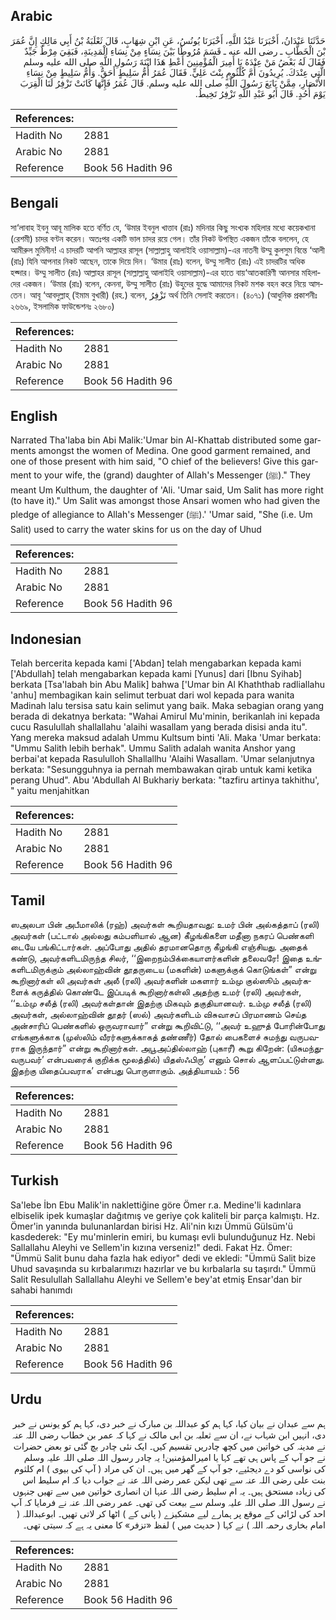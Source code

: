 ## Arabic


<div dir="rtl" lang="ar" style={{fontSize:'larger',backgroundColor:'#f8f9fa',padding:20}}>
حَدَّثَنَا عَبْدَانُ، أَخْبَرَنَا عَبْدُ اللَّهِ، أَخْبَرَنَا يُونُسُ، عَنِ ابْنِ شِهَابٍ، قَالَ ثَعْلَبَةُ بْنُ أَبِي مَالِكٍ إِنَّ عُمَرَ بْنَ الْخَطَّابِ ـ رضى الله عنه ـ قَسَمَ مُرُوطًا بَيْنَ نِسَاءٍ مِنْ نِسَاءِ الْمَدِينَةِ، فَبَقِيَ مِرْطٌ جَيِّدٌ فَقَالَ لَهُ بَعْضُ مَنْ عِنْدَهُ يَا أَمِيرَ الْمُؤْمِنِينَ أَعْطِ هَذَا ابْنَةَ رَسُولِ اللَّهِ صلى الله عليه وسلم الَّتِي عِنْدَكَ‏.‏ يُرِيدُونَ أُمَّ كُلْثُومٍ بِنْتَ عَلِيٍّ‏.‏ فَقَالَ عُمَرُ أُمُّ سَلِيطٍ أَحَقُّ‏.‏ وَأُمُّ سَلِيطٍ مِنْ نِسَاءِ الأَنْصَارِ، مِمَّنْ بَايَعَ رَسُولَ اللَّهِ صلى الله عليه وسلم‏.‏ قَالَ عُمَرُ فَإِنَّهَا كَانَتْ تَزْفِرُ لَنَا الْقِرَبَ يَوْمَ أُحُدٍ‏.‏ قَالَ أَبُو عَبْدِ اللَّهِ تَزْفِرُ تَخِيطُ‏.‏
</div>
<div style={{backgroundColor:'#f8f9fa',padding:20, marginBottom: 10}}><table> <thead> <tr> <th>References:</th> <th></th> </tr> </thead> <tbody><tr><td>Hadith No</td><td>2881</td></tr><tr><td>Arabic No</td><td>2881</td></tr><tr><td>Reference</td><td>Book 56 Hadith 96</td></tr></tbody></table></div>

## Bengali


<div dir="ltr" lang="bn" style={{fontSize:'larger',backgroundColor:'#f8f9fa',padding:20}}>
সা‘লাবাহ ইবনু আবূ মালিক হতে বর্ণিত যে, ‘উমার ইবনুল খাত্তাব (রাঃ) মদিনার কিছু সংখ্যক মহিলার মধ্যে কয়েকখানা (রেশমী) চাদর বণ্টন করেন। অতঃপর একটি ভাল চাদর রয়ে গেল। তাঁর নিকট উপস্থিত একজন তাঁকে বললেন, হে আমীরুল মুমিনীন! এ চাদরটি আপনি আল্লাহর রাসূল (সাল্লাল্লাহু আলাইহি ওয়াসাল্লাম)-এর নাতনী উম্মু কুলসুম বিন্তে ‘আলী (রাঃ) যিনি আপনার নিকট আছেন, তাকে দিয়ে দিন। ‘উমার (রাঃ) বলেন, উম্মু সালীত (রাঃ) এই চাদরটির অধিক হক্দার। উম্মু সালীত (রাঃ) আল্লাহর রাসূল (সাল্লাল্লাহু আলাইহি ওয়াসাল্লাম)-এর হাতে বায়‘আতকারিণী আনসার মহিলাদের একজন। ‘উমার (রাঃ) বলেন, কেননা, উম্মু সালীত (রাঃ) উহুদের যুদ্ধে আমাদের নিকট মশক বহন করে নিয়ে আসতেন। আবূ ‘আবদুল্লাহ্ (ইমাম বুখারী) (রহ.) বলেন, تَزْفِرُ অর্থ তিনি সেলাই করতেন। (৪০৭১) (আধুনিক প্রকাশনীঃ ২৬৬৯, ইসলামিক ফাউন্ডেশনঃ ২৬৮০)
</div>
<div style={{backgroundColor:'#f8f9fa',padding:20, marginBottom: 10}}><table> <thead> <tr> <th>References:</th> <th></th> </tr> </thead> <tbody><tr><td>Hadith No</td><td>2881</td></tr><tr><td>Arabic No</td><td>2881</td></tr><tr><td>Reference</td><td>Book 56 Hadith 96</td></tr></tbody></table></div>

## English


<div dir="ltr" lang="en" style={{fontSize:'larger',backgroundColor:'#f8f9fa',padding:20}}>
Narrated Tha'laba bin Abi Malik:'Umar bin Al-Khattab distributed some garments amongst the women of Medina. One good garment remained, and one of those present with him said, "O chief of the believers! Give this garment to your wife, the (grand) daughter of Allah's Messenger (ﷺ)." They meant Um Kulthum, the daughter of 'Ali. 'Umar said, Um Salit has more right (to have it)." Um Salit was amongst those Ansari women who had given the pledge of allegiance to Allah's Messenger (ﷺ).' 'Umar said, "She (i.e. Um Salit) used to carry the water skins for us on the day of Uhud
</div>
<div style={{backgroundColor:'#f8f9fa',padding:20, marginBottom: 10}}><table> <thead> <tr> <th>References:</th> <th></th> </tr> </thead> <tbody><tr><td>Hadith No</td><td>2881</td></tr><tr><td>Arabic No</td><td>2881</td></tr><tr><td>Reference</td><td>Book 56 Hadith 96</td></tr></tbody></table></div>

## Indonesian


<div dir="ltr" lang="id" style={{fontSize:'larger',backgroundColor:'#f8f9fa',padding:20}}>
Telah bercerita kepada kami ['Abdan] telah mengabarkan kepada kami ['Abdullah] telah mengabarkan kepada kami [Yunus] dari [Ibnu Syihab] berkata [Tsa'labah bin Abu Malik] bahwa ['Umar bin Al Khaththab radliallahu 'anhu] membagikan kain selimut terbuat dari wol kepada para wanita Madinah lalu tersisa satu kain selimut yang baik. Maka sebagian orang yang berada di dekatnya berkata: "Wahai Amirul Mu'minin, berikanlah ini kepada cucu Rasulullah shallallahu 'alaihi wasallam yang berada disisi anda itu". Yang mereka maksud adalah Ummu Kultsum binti 'Ali. Maka 'Umar berkata: "Ummu Salith lebih berhak". Ummu Salith adalah wanita Anshor yang berbai'at kepada Rasululloh Shallallhu 'Alaihi Wasallam. 'Umar selanjutnya berkata: "Sesungguhnya ia pernah membawakan qirab untuk kami ketika perang Uhud". Abu 'Abdullah Al Bukhariy berkata: "tazfiru artinya takhithu', " yaitu menjahitkan
</div>
<div style={{backgroundColor:'#f8f9fa',padding:20, marginBottom: 10}}><table> <thead> <tr> <th>References:</th> <th></th> </tr> </thead> <tbody><tr><td>Hadith No</td><td>2881</td></tr><tr><td>Arabic No</td><td>2881</td></tr><tr><td>Reference</td><td>Book 56 Hadith 96</td></tr></tbody></table></div>

## Tamil


<div dir="ltr" lang="ta" style={{fontSize:'larger',backgroundColor:'#f8f9fa',padding:20}}>
ஸஅலபா பின் அபீமாலிக் (ரஹ்) அவர்கள் கூறியதாவது: உமர் பின் அல்கத்தாப் (ரலி) அவர்கள் (பட்டால் அல்லது கம்பளியால் ஆன) கீழங்கிகளை மதீனா நகரப் பெண்களி டையே பங்கிட்டார்கள். அப்போது அதில் தரமானதொரு கீழங்கி எஞ்சியது. அதைக் கண்டு, அவர்களிடமிருந்த சிலர், ‘‘இறைநம்பிக்கையாளர்களின் தலைவரே! இதை உங்களிடமிருக்கும் அல்லாஹ்வின் தூதருடைய (மகளின்) மகளுக்குக் கொடுங்கள்” என்று கூறினார்கள் லி அவர்கள் அலீ (ரலி) அவர்களின் மகளார் உம்மு குல்ஸூம் அவர்களைக் கருத்தில் கொண்டே இப்படிக் கூறினார்கள்லி அதற்கு உமர் (ரலி) அவர்கள், ‘‘உம்மு சலீத் (ரலி) அவர்கள்தான் இதற்கு மிகவும் தகுதியானவர். உம்மு சலீத் (ரலி) அவர்கள், அல்லாஹ்வின் தூதர் (ஸல்) அவர்களிடம் விசுவாசப் பிரமாணம் செய்த அன்சாரிப் பெண்களில் ஒருவராவார்” என்று கூறிவிட்டு, ‘‘அவர் உஹுத் போரின்போது எங்களுக்காக (முஸ்லிம் வீரர்களுக்காகத் தண்ணீர்) தோல் பைகளைச் சுமந்து வருபவராக இருந்தார்” என்று கூறினார்கள். அபூஅப்தில்லாஹ் (புகாரீ) கூறு கிறேன்: (யிசுமந்துவருபவர்’ என்பவரைக் குறிக்க மூலத்தில்) யிதஸ்ஃபிரு’ எனும் சொல் ஆளப்பட்டுள்ளது. இதற்கு யிதைப்பவராக’ என்பது பொருளாகும். அத்தியாயம் : 56
</div>
<div style={{backgroundColor:'#f8f9fa',padding:20, marginBottom: 10}}><table> <thead> <tr> <th>References:</th> <th></th> </tr> </thead> <tbody><tr><td>Hadith No</td><td>2881</td></tr><tr><td>Arabic No</td><td>2881</td></tr><tr><td>Reference</td><td>Book 56 Hadith 96</td></tr></tbody></table></div>

## Turkish


<div dir="ltr" lang="tr" style={{fontSize:'larger',backgroundColor:'#f8f9fa',padding:20}}>
Sa'lebe İbn Ebu Malik'in naklettiğine göre Ömer r.a. Medine'li kadınlara elbiselik ipek kumaşlar dağıtmış ve geriye çok kaliteli bir parça kalmıştı. Hz. Ömer'in yanında bulunanlardan birisi Hz. Ali'nin kızı Ümmü Gülsüm'ü kasdederek: "Ey mu'minlerin emiri, bu kumaşı evli bulunduğunuz Hz. Nebi Sallallahu Aleyhi ve Sellem'in kızına verseniz!" dedi. Fakat Hz. Ömer: "Ümmü Salit bunu daha fazla hak ediyor" dedi ve ekledi: "Ümmü Salit bize Uhud savaşında su kırbalarımızı hazırlar ve bu kırbalarla su taşırdı." Ümmü Salit Resulullah Sallallahu Aleyhi ve Sellem'e bey'at etmiş Ensar'dan bir sahabi hanımdı
</div>
<div style={{backgroundColor:'#f8f9fa',padding:20, marginBottom: 10}}><table> <thead> <tr> <th>References:</th> <th></th> </tr> </thead> <tbody><tr><td>Hadith No</td><td>2881</td></tr><tr><td>Arabic No</td><td>2881</td></tr><tr><td>Reference</td><td>Book 56 Hadith 96</td></tr></tbody></table></div>

## Urdu


<div dir="rtl" lang="ur" style={{fontSize:'larger',backgroundColor:'#f8f9fa',padding:20}}>
ہم سے عبدان نے بیان کیا، کہا ہم کو عبداللہ بن مبارک نے خبر دی، کہا ہم کو یونس نے خبر دی، انہیں ابن شہاب نے، ان سے ثعلبہ بن ابی مالک نے کہا کہ عمر بن خطاب رضی اللہ عنہ نے مدینہ کی خواتین میں کچھ چادریں تقسیم کیں۔ ایک نئی چادر بچ گئی تو بعض حضرات نے جو آپ کے پاس ہی تھے کہا یا امیرالمؤمنین! یہ چادر رسول اللہ صلی اللہ علیہ وسلم کی نواسی کو دے دیجئیے، جو آپ کے گھر میں ہیں۔ ان کی مراد ( آپ کی بیوی ) ام کلثوم بنت علی رضی اللہ عنہ سے تھی لیکن عمر رضی اللہ عنہ نے جواب دیا کہ ام سلیط اس کی زیادہ مستحق ہیں۔ یہ ام سلیط رضی اللہ عنہا ان انصاری خواتین میں سے تھیں جنہوں نے رسول اللہ صلی اللہ علیہ وسلم سے بیعت کی تھی۔ عمر رضی اللہ عنہ نے فرمایا کہ آپ احد کی لڑائی کے موقع پر ہمارے لیے مشکیزے ( پانی کے ) اٹھا کر لاتی تھیں۔ ابوعبداللہ ( امام بخاری رحمہ اللہ ) نے کہا ( حدیث میں ) لفظ «تزفر» کا معنی یہ ہے کہ سیتی تھی۔
</div>
<div style={{backgroundColor:'#f8f9fa',padding:20, marginBottom: 10}}><table> <thead> <tr> <th>References:</th> <th></th> </tr> </thead> <tbody><tr><td>Hadith No</td><td>2881</td></tr><tr><td>Arabic No</td><td>2881</td></tr><tr><td>Reference</td><td>Book 56 Hadith 96</td></tr></tbody></table></div>